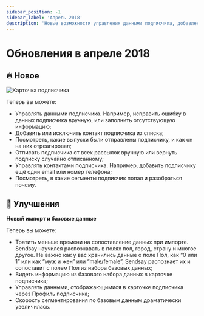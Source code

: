 ```yaml
---
sidebar_position: -1
sidebar_label: 'Апрель 2018'
description: 'Новые возможности управления данными подписчика, добавление и исключение контактов из списка, просмотр отправленных выпусков и реакции на них'
---
```



# Обновления в апреле 2018

## 🔥 Новое

<p align="left">
  <img src={subscriberProfile} alt="Карточка подписчика" />
</p>

Теперь вы можете:

- Управлять данными подписчика. Например, исправить ошибку в данных подписчика вручную, или заполнить отсутствующую информацию;
- Добавить или исключить контакт подписчика из списка;
- Посмотреть, какие выпуски были отправлены подписчику, и как он на них отреагировал;
- Отписать подписчика от всех рассылок вручную или вернуть подписку случайно отписанному;
- Управлять контактами подписчика. Например, добавить подписчику ещё один email или номер телефона;
- Посмотреть, в какие сегменты подписчик попал и разобраться почему.

## 🚀 Улучшения

**Новый импорт и базовые данные**

Теперь вы можете:

- Тратить меньше времени на сопоставление данных при импорте. Sendsay научился распознавать в полях пол, город, страну и многое другое. Не важно как у вас хранились данные о поле Пол, как “0 или 1” или как “муж и жен” или “male/female”, Sendsay распознает их и сопоставит с полем Пол из набора базовых данных;
- Видеть информацию из базового набора данных в карточке подписчика;
- Управлять данными, отображающимися в карточке подписчика через Профиль подписчика;
- Скорость сегментирования по базовым данным драматически увеличилась.
